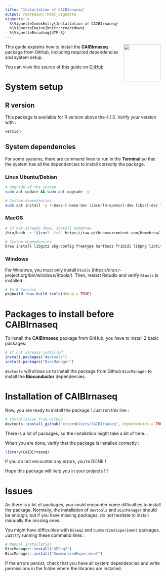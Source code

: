```yaml
---
title: "Installation of CAIBIrnaseq"
output: rmarkdown::html_vignette
vignette: >
  %\VignetteIndexEntry{Installation of CAIBIrnaseq}
  %\VignetteEngine{knitr::rmarkdown}
  %\VignetteEncoding{UTF-8}
---
```


<img src="../man/figures/CAIBI.png" align="right" alt="" width="120" />

This guide explains how to install the **CAIBIrnaseq** package from GitHub, including required dependencies and system setup.

You can view the source of this guide on [GitHub](https://github.com/crcordeliers/CAIBIrnaseq/blob/dev/vignettes/installation.Rmd).


# System setup

## R version

This package is available for R version above the 4.1.0.
Verify your version with :

```r
version
```

## System dependencies

For some systems, there are command lines to run in the **Terminal** so that the system has all the dependencies to install correctly the package.

### Linux Ubuntu/Debian

```bash
# Upgrade of the system
sudo apt update && sudo apt upgrade -y

# System dependencies
sudo apt install -y r-base r-base-dev libcurl4-openssl-dev libssl-dev libxml2-dev libgit2-dev libharfbuzz-dev libfribidi-dev libfreetype6-dev libpng-dev libtiff5-dev libjpeg-dev build-essential zlib1g-dev pandoc git
```

### MacOS

```bash
# If not already done, install Homebrew
/bin/bash -c "$(curl -fsSL https://raw.githubusercontent.com/Homebrew/install/HEAD/install.sh)"

# System dependencies 
brew install libgit2 pkg-config freetype harfbuzz fribidi libpng libtiff jpeg pandoc git
```

### Windows 

For Windows, you must only install `Rtools` (https://cran.r-project.org/bin/windows/Rtools/).
Then, restart Rstudio and verify `Rtools` is installed :

```r
# In R Console
pkgbuild::has_build_tools(debug = TRUE)
```


# Packages to install before CAIBIrnaseq

To install the **CAIBIrnaseq** package from GitHub, you have to install 2 basic packages:

```r
# If not already installed
install.packages("devtools")
install.packages("BiocManager")
```

`devtools` will allows us to install the package from Github 
`BiocManager` to install the **Bioconductor** dependencies. 


# Installation of CAIBIrnaseq

Now, you are ready to install the package !
Just run this line : 

```r
# Installation from Github : 
devtools::install_github("crcordeliers/CAIBIrnaseq", dependencies = TRUE)
```

There is a lot of packages, so the installation might take a bit of time...

When you are done, verify that the package is installed correctly : 

```r
library(CAIBIrnaseq)
```

If you do not encounter any errors, you're DONE !

Hope this package will help you in your projects !!!


# Issues

As there is a lot of packages, you could encounter some difficulties to install the package. Normally, the installation of `devtools` and `BiocManager` should be enough, but if you have missing packages, do not hesitate to install manually the missing ones. 

You might have difficulties with `DESeq2` and `SummarizedExperiment` packages. Just try running these command lines :

```r
# Manual installation
BiocManager::install("DESeq2")
BiocManager::install("SummarizedExperiment")
```

If the errors persist, check that you have all system dependencies and write permissions in the folder where the libraries are installed.

